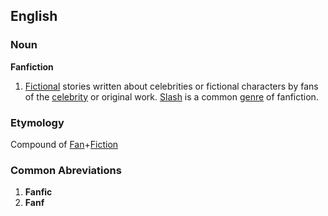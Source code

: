 ==English==
===Noun===
'''Fanfiction'''
# [[Fictional]] stories written about celebrities or fictional characters by fans of the [[celebrity]] or original work.  [[Slash]] is a common [[genre]] of fanfiction.

===Etymology===
Compound of [[Fan]]+[[Fiction]]

===Common Abreviations===
# '''Fanfic'''
# '''Fanf'''